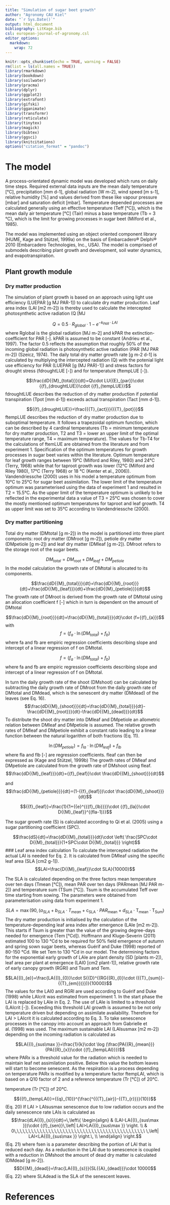 ```yaml
---
title: "Simulation of sugar beet growth"
author: "Agronomy CAU Kiel"
date: "`r Sys.Date()`"
output: html_document
bibliography: LitKage.bib
csl: european-journal-of-agronomy.csl
editor_options: 
  markdown: 
    wrap: 72
---
```


```r
knitr::opts_chunk$set(echo = TRUE, warning = FALSE)
rm(list = ls(all.names = TRUE))
library(rmarkdown)
library(bookdown)
library(soilwater)
library(pracma)
library(dplyr)
library(ggplot2)
library(extrafont)
library(gifski)
library(gganimate)
library(transformr)
library(reticulate)
library(tinytex)
library(magick)
library(bibtex)
library(ggsci)
library(knitcitations)
options("citation_format" = "pandoc")


```

# The model

A process-orientated dynamic model was developed which runs on daily
time steps. Required external data inputs are the mean daily temperature
[°C], precipitation [mm d-1], global radiation [W m-2], wind speed [m
s-1], relative humidity [%] and values derived from these like vapour
pressure [mbar] and saturation deficit [mbar]. Temperature depended
processes are calculated generally using an effective temperature (Teff
[°C]), which is the mean daily air temperature [°C] (Tair) minus a base
temperature (Tb = 3 °C), which is the limit for growing processes in
sugar beet (Milford et al., 1985).

The model was implemented using an object oriented component library
(HUME, Kage and Stützel, 1999a) on the basis of Embarcadero® Delphi®
2010 (Embarcadero Technologies, Inc., USA). The model is comprised of
submodels describing plant growth and development, soil water dynamics,
and evapotranspiration.

## Plant growth module

### Dry matter production

The simulation of plant growth is based on an approach using light use
efficiency (LUEPAR [g MJ PAR-1]) to calculate dry matter production.
Leaf area index (LAI [m2 m-2]) is thereby used to calculate the
intercepted photosynthetic active radiation (Q [MJ

$$Q=0.5\cdot {{R}_{global}}\cdot 1-{{e}^{-{{k}_{PAR}}\cdot LAI}}$$ where
Rglobal is the global radiation [MJ m-2] and kPAR the
extinction-coefficient for PAR [-]. kPAR is assumed to be constant
(Andrieu et al., 1997). The factor 0.5 reflects the assumption that
roughly 50% of the incoming global radiation is photosynthetic active
radiation (PAR [MJ PAR m-2]) (Szeicz, 1974). The daily total dry matter
growth rate [g m-2 d-1] is calculated by multiplying the intercepted
radiation (Q) with the potenial light use efficiency for PAR (LUEPAR [g
(MJ PAR)-1]) and stress factors for drought stress (fdroughtLUE [-]) and
for temperature (ftempLUE [-]).

$$\frac{dD{{M}_{total}}}{dt}=Q\cdot LU{{E}_{par}}\cdot {{f}_{droughtLUE}}\cdot {{f}_{tempLUE}}$$
fdroughtLUE describes the reduction of dry matter production if
potential transpiration (Tpot [mm d-1]) exceeds actual transpiration
(Tact [mm d-1]).

$${{f}_{droughtLUE}}=\frac{{{T}_{act}}}{{{T}_{pot}}}$$ ftempLUE
describes the reduction of dry matter production due to suboptimal
temperature. It follows a trapezoidal optimum function, which can be
described by 4 cardinal temperatures (Tb = minimum temperature for dry
matter production, T2 and T3 = lower an upper limit of the optimal
temperature range, T4 = maximum temperature). The values for Tb-T4 for
the calculations of ftemLUE are obtained from the literature and from
experiment 1. Specification of the optimum temperatures for growth
processes in sugar beet varies within the literature. Optimum
temperature for leaf growth ranges between 19°C (Milford and Riley,
1980) and 24°C (Terry, 1968) while that for taproot growth was lower
(12°C (Milford and Riley 1980), 17°C (Terry 1968) or 18 °C (Kenter et
al., 2006)). Vandendriessche (2000) uses in his model a temperature
optimum from 10°C to 25°C for sugar beet assimilation. The lower limit
of the temperature optimum was parameterised using the data of
experiment 1 and resulted in T2 = 15.5°C. As the upper limit of the
temperature optimum is unlikely to be reflected in the experimental data
a value of T3 = 25°C was chosen to cover the mostly mentioned optimum
temperatures for taproot and leaf growth. T4 as upper limit was set to
35°C according to Vandendriessche (2000).

### Dry matter partitioning

Total dry matter (DMtotal [g m-2]) in the model is partitioned into
three plant components: root dry matter (DMroot [g m-2]), petiole dry
matter (DMpetiole [g m-2]) and leaf dry matter (DMleaf [g m-2]). DMroot
refers to the storage root of the sugar beets.

$$D{{M}_{total}}=D{{M}_{root}}+D{{M}_{leaf}}+D{{M}_{petiole}}$$ In the
model calculation the growth rate of DMtotal is allocated to its
components.

$$\frac{dD{{M}_{total}}}{dt}=\frac{dD{{M}_{root}}}{dt}+\frac{dD{{M}_{leaf}}}{dt}+\frac{dD{{M}_{petiole}}}{dt}$$
The growth rate of DMroot is derived from the growth rate of DMtotal
using an allocation coefficient f [-] which in turn is dependent on the
amount of DMtotal

$$\frac{dD{{M}_{root}}}{dt}=\frac{dD{{M}_{total}}}{dt}\cdot (f+{{f}_{a}})$$
with $$f={{({{f}_{a}}\cdot \ln (D{{M}_{total}})+{{f}_{b}})}_{{}}}$$
where fa and fb are empiric regression coefficients describing slope and
intercept of a linear regression of f on DMtotal.

$$f={{({{f}_{a}}\cdot \ln (D{{M}_{total}})+{{f}_{b}})}_{{}}}$$ where fa
and fb are empiric regression coefficients describing slope and
intercept of a linear regression of f on DMtotal.

In turn the daily growth rate of the shoot (DMshoot) can be calculated
by subtracting the daily growth rate of DMroot from the daily growth
rate of DMtotal and DMdead, which is the senescent dry matter (DMdead)
of the leaves (see Eq. 16).
$$\frac{dD{{M}_{shoot}}}{dt}=\frac{dD{{M}_{total}}}{dt}-\frac{dD{{M}_{root}}}{dt}-\frac{dD{{M}_{dead}}}{dt}$$
To distribute the shoot dry matter into DMleaf and DMpetiole an
allometric relation between DMleaf and DMpetiole is assumed. The
relative growth rates of DMleaf and DMpetiole exhibit a constant ratio
leading to a linear function between the natural logarithm of both
fractions (Eq. 11).

$$\ln (D{{M}_{petiole}})={{f}_{la}}\cdot \ln (D{{M}_{leaf}})+{{f}_{lb}}$$
where fla and flb [-] are regression coefficients. fleaf can then be
expressed as (Kage and Stützel, 1999b) The growth rates of DMleaf and
DMpetiole are calculated from the growth rate of DMshoot using fleaf.
$$\frac{dD{{M}_{leaf}}}{dt}={{f}_{leaf}}\cdot \frac{dD{{M}_{shoot}}}{dt}$$

and
$$\frac{dD{{M}_{petiole}}}{dt}=(1-{{f}_{leaf}})\cdot \frac{dD{{M}_{shoot}}}{dt}$$

$${{f}_{leaf}}=\frac{1}{1+{{e}^{{{f}_{lb}}}}\cdot {{f}_{la}}\cdot D{{M}_{leaf}}^{(fla-1)}}$$

The sugar growth rate (S) is calculated according to Qi et al. (2005)
using a sugar partitioning coefficient (SPC).

$$\frac{dS}{dt}=\frac{dD{{M}_{total}}}{dt}\cdot \left( \frac{SPC\cdot D{{M}_{total}}}{1+SPC\cdot D{{M}_{total}}} \right)$$
\### Leaf area index calculation To calculate the intercepted radiation
the actual LAI is needed for Eq. 2. It is calculated from DMleaf using
the specific leaf area (SLA [cm2 g-1]).
$$LAI=\frac{D{{M}_{leaf}}\cdot SLA}{10000}$$

The SLA is calculated depending on the three factors mean temperature
over ten days (Tmean [°C]), mean PAR over ten days (PARmean [MJ PAR
m-2]) and temperature sum (TSum [°C]). Tsum is the accumulated Teff over
time starting from sowing. The parameters were obtained from
parameterisation using data from experiment 1.

$$SLA=\max (90,({{a}_{SLA}}+{{b}_{SLA}}\cdot {{T}_{mean}}+{{\text{c}}_{\text{SLA}}}\cdot PA{{R}_{\text{mean}}}+{{d}_{SLA}}\cdot {{\text{T}}_{\text{mean}}}\cdot {{\text{T}}_{\text{Sum}}}\text{)}$$
The dry matter production is initialised by the calculation of the
temperature-depending leaf area index after emergence (LAIe [m2 m-2]).
This starts if Tsum is greater than the value of the growing degree-days
needed for emergence (Tem [°Cd]). Hoffmann and Kluge-Severin (2011)
estimated 100 to 130 °Cd to be required for 50% field emergence of
autumn and spring sown sugar beets, whereas Guérif and Duke (1998)
reported of 80-150 °Cd. We set Tem to 130 °Cd in our model. The
determining factors for the exponential early growth of LAIe are plant
density (SD [plants m-2]), leaf area per plant at emergence (LAI0 [cm2
plant-1]), relative growth rate of early canopy growth (RGRl) and Tsum
and Tem.

$$LA{{I}_{e}}=\frac{LA{{I}_{0}}\cdot S{{D}^{(RG{{R}_{l}}\cdot ({{T}_{sum}}-{{T}_{em}})}})}{10000}$$
The values for the LAI0 and RGRl are used according to Guérif and Duke
(1998) while LAIcrit was estimated from experiment 1. In the start phase
the LAI is replaced by LAIe in Eq. 2. The use of LAIe is limited to a
threshold (LAIcrit [-]). Exceeding this threshold LAI growth is assumed
to be not only temperature driven but depending on assimilate
availability. Therefore for LAI \> LAIcrit it is calculated according to
Eq. 3. To take senescence processes in the canopy into account an
approach from Gabrielle et al. (1998) was used. The maximum sustainable
LAI (LAIsusmax [m2 m-2]) depending on the incoming radiation is
calculated as

$$LA{{I}_{sus\max }}=\frac{1}{k}\cdot \log (\frac{PA{{R}_{mean}}}{PA{{R}_{x}}\cdot {{f}_{tempLAI}}})$$
where PARx is a threshold value for the radiation which is needed to
maintain leaf net assimilation positive. Below this value the bottom
leaves will start to become senescent. As the respiration is a process
depending on temperature PARx is modified by a temperature factor
ftempLAI, which is based on a Q10 factor of 2 and a reference
temperature (Tr [°C]) of 20°C.

temperature (Tr [°C]) of 20°C.

$${{f}_{tempLAI}}={{q}_{10}}^{\frac{^{{{T}_{air}}-{{T}_{r}}}}{10}}$$
(Eq. 20) If LAI \> LAIsusmax senescence due to low radiation occurs and
the daily senescence rate LAIs is calculated as
$$\frac{dLA{{I}_{s}}}{dt}=\,\left\{ \begin{align}
  & (LAI-LA{{I}_{sus\max }})\cdot {{f}_{sen}}\,\left| LAI>LA{{I}_{sus\max }} \right. \\ 
 & 0\,\,\,\,\,\,\,\,\,\,\,\,\,\,\,\,\,\,\,\,\,\,\,\,\,\,\,\,\,\,\,\,\,\,\,\,\,\,\,\,\,\,\,\,\,\ \,\left| LAI<LA{{I}_{sus\max }} \right.\, \\ 
\end{align} \right.$$ (Eq. 21) where fsen is a parameter describing the
portion of LAI that is reduced each day. As a reduction in the LAI due
to senescence is coupled with a reduction in DMshoot the amount of dead
dry matter is calculated (DMdead [g m-2]).
$$D{{M}_{dead}}=\frac{LA{{I}_{s}}}{SL{{A}_{dead}}}\cdot 10000$$ (Eq. 22)
where SLAdead is the SLA of the senescent leaves.

# References
